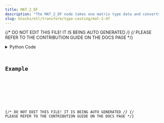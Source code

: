 ```yaml
---
title: MAT_2_DF
description: "The MAT_2_DF node takes one matrix type data and converts it to a dataframe type data."
slug: blocks/etl/transform/type-casting/mat-2-df
---
```


{/* DO NOT EDIT THIS FILE! IT IS BEING AUTO GENERATED */}
{/* PLEASE REFER TO THE CONTRIBUTION GUIDE ON THE DOCS PAGE */}


<PythonDocsDisplay docstring={docstring} />
<details>
<summary>Python Code</summary>



<Code code={pythonCode} lang="py" wrap theme="dracula" />

[Find this Flojoy Block on GitHub](https://github.com/flojoy-ai/blocks/blob/main/blocks/ETL/TRANSFORM/TYPE_CASTING/MAT_2_DF/MAT_2_DF.py)

</details>

## Example


<GetHelpWidget />


<AppDisplay app={app} blockName="MAT_2_DF" client:visible />


<Example />

{/* DO NOT EDIT THIS FILE! IT IS BEING AUTO GENERATED */}
{/* PLEASE REFER TO THE CONTRIBUTION GUIDE ON THE DOCS PAGE */}
